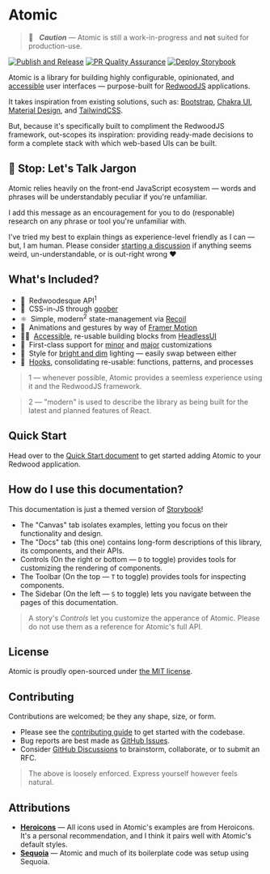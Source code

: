 
<Meta title="Atomic/Introduction" />

# Atomic

> 🚧 &nbsp;&nbsp;***Caution*** — Atomic is still a work-in-progress and **not** suited for production-use.

[![Publish and Release](https://github.com/LockTech/atomic/actions/workflows/publish.yml/badge.svg?branch=main)](https://github.com/LockTech/atomic/actions/workflows/publish.yml)
[![PR Quality Assurance](https://github.com/LockTech/atomic/actions/workflows/pr.yml/badge.svg)](https://github.com/LockTech/atomic/actions/workflows/pr.yml)
[![Deploy Storybook](https://github.com/LockTech/atomic/actions/workflows/storybook.yml/badge.svg)](https://github.com/LockTech/atomic/actions/workflows/storybook.yml)

Atomic is a library for building highly configurable, opinionated, and [accessible](https://www.w3.org/TR/wai-aria-practices/#aria_ex) user interfaces — purpose-built for [RedwoodJS](http://redwoodjs.com/) applications.

It takes inspiration from existing solutions, such as: [Bootstrap](https://getbootstrap.com/), [Chakra UI](https://chakra-ui.com/), [Material Design](http://material.io/), and [TailwindCSS](https://tailwindcss.com/).

But, because it's specifically built to compliment the RedwoodJS framework, out-scopes its inspiration: providing ready-made decisions to form a complete stack with which web-based UIs can be built.

## 🛑 Stop: Let's Talk Jargon

Atomic relies heavily on the front-end JavaScript ecosystem — words and phrases will be understandably peculiar if you're unfamiliar.

I add this message as an encouragement for you to do (responable) research on any phrase or tool you're unfamiliar with.

I've tried my best to explain things as experience-level friendly as I can — but, I am human.
Please consider [starting a discussion](https://github.com/LockTech/atomic/discussions/new?category=q-a) if anything seems weird, un-understandable, or is out-right wrong ❤️

## What's Included?

- 🌲 &nbsp;Redwoodesque API<sup>1</sup>
- 🥜 &nbsp;CSS-in-JS through [goober](https://github.com/cristianbote/goober)
- ⚛️ &nbsp;Simple, modern<sup>2</sup> state-management via [Recoil](https://github.com/facebookexperimental/Recoil)
- 💫 &nbsp;Animations and gestures by way of [Framer Motion](https://github.com/framer/motion)
- 🐕‍🦺 &nbsp;[Accessible](https://developer.mozilla.org/en-US/docs/Learn/Accessibility/What_is_accessibility#so_what_is_accessibility), re-usable building blocks from [HeadlessUI](https://github.com/tailwindlabs/headlessui)
- 🥂 &nbsp;First-class support for [minor](?path=/docs/customize-theming--page) and [major](?path=/docs/customize-styling--page) customizations
- 🌙 &nbsp;Style for [bright and dim](?path=/story/guides-color-mode--page) lighting — easily swap between either
- 🎣 &nbsp;[Hooks](?path=/story/hooks-introduction--page), consolidating re-usable: functions, patterns, and processes

> 1 — whenever possible, Atomic provides a seemless experience using it and the RedwoodJS framework.

> 2 — "modern" is used to describe the library as being built for the latest and planned features of React.

## Quick Start

Head over to the [Quick Start document](?path=/docs/atomic-quick-start--page) to get started adding Atomic to your Redwood application.

## How do I use this documentation?

This documentation is just a themed version of [Storybook](https://storybook.js.org/)!

* The "Canvas" tab isolates examples, letting you focus on their functionality and design.
* The "Docs" tab (this one) contains long-form descriptions of this library, its components, and their APIs.
* Controls (On the right or bottom — `D` to toggle) provides tools for customizing the rendering of components.
* The Toolbar (On the top — `T` to toggle) provides tools for inspecting components.
* The Sidebar (On the left — `S` to toggle) lets you navigate between the pages of this documentation.

> A story's _Controls_ let you customize the apperance of Atomic.
> Please do not use them as a reference for Atomic's full API.

## License

Atomic is proudly open-sourced under [the MIT license](https://github.com/LockTech/atomic/blob/main/LICENSE).

## Contributing

Contributions are welcomed; be they any shape, size, or form.

* Please see the [contributing guide](https://github.com/LockTech/atomic/blob/main/CONTRIBUTING.md) to get started with the codebase.
* Bug reports are best made as [GitHub Issues](https://github.com/LockTech/atomic/issues).
* Consider [GitHub Discussions](https://github.com/LockTech/atomic/discussions) to brainstorm, collaborate, or to submit an RFC.

> The above is loosely enforced. Express yourself however feels natural.

## Attributions

* [**Heroicons**](https://heroicons.com/) — All icons used in Atomic's examples are from Heroicons. It's a personal recommendation, and I think it pairs well with Atomic's default styles.
* [**Sequoia**](https://github.com/LockTech/sequoia) — Atomic and much of its boilerplate code was setup using Sequoia.
